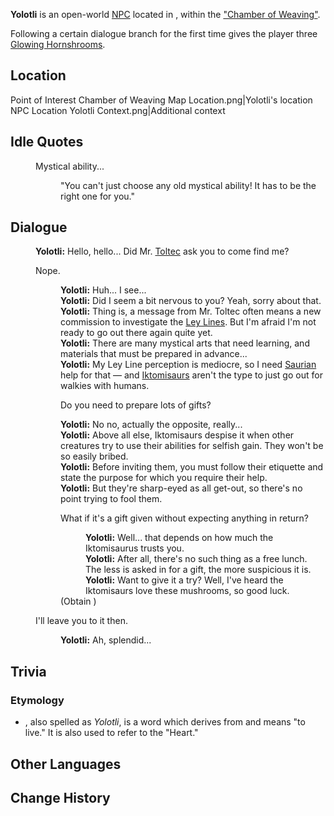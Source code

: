 {{Meta
<!-- Remove this template after adding the missing info -->
|missing_NPC_profile  = yes
}}
{{Character Infobox
|type             = Open-World NPC
|image            = NPC Yolotli.png
|realname         = <!-- Optional, if different from in-game name -->
|deceased         = <!-- Past (for deceased prior to events of the game) or free response -->
|region           = Natlan
|location         = Natlan
|affiliation      = Masters of the Night-Wind
|title            = 

|ancestry         = <!-- Clan/family -->
|father           = 
|mother           = 
|spouse           = 
|sibling          = 
|child            = 
|relative         = 

|voiceEN          = 
|voiceCN          = 
|voiceJP          = 
|voiceKR          = 
|dialoguereward   = {{Card|Glowing Hornshroom|3}}
}}
'''Yolotli''' is an open-world [[NPC]] located in {{Location|Sacrificial Altar of Enigmatic Land}}, within the [["Chamber of Weaving"]].

Following a certain dialogue branch for the first time gives the player three [[Glowing Hornshroom]]s.

==Location==
<gallery>
Point of Interest Chamber of Weaving Map Location.png|Yolotli's location
NPC Location Yolotli Context.png|Additional context
</gallery>
<!--
==Profile==
Detailed story/lore information goes here.
''(To be added.)''

===Appearance===
Keep appearance section short and concise. Limit to 2 paragraphs with 3-4 sentences each.
''(To be added.)''

==Quests and Events==
{{Quests and Events}}
-->

==Idle Quotes==
{{Dialogue Start}}
:{{DIcon|Idle}} Mystical ability...
::{{A|VO Yolotli 01.ogg}} "You can't just choose any old mystical ability! It has to be the right one for you."
{{Dialogue End}}

==Dialogue==
{{Dialogue Start}}
:'''Yolotli:''' Hello, hello... Did Mr. [[Toltec]] ask you to come find me?
:{{DIcon}} Nope.
::'''Yolotli:''' Huh... I see...
::'''Yolotli:''' Did I seem a bit nervous to you? Yeah, sorry about that.
::'''Yolotli:''' Thing is, a message from Mr. Toltec often means a new commission to investigate the [[Ley Line]]s. But I'm afraid I'm not ready to go out there again quite yet.
::'''Yolotli:''' There are many mystical arts that need learning, and materials that must be prepared in advance...
::'''Yolotli:''' My Ley Line perception is mediocre, so I need [[Saurian]] help for that &mdash; and [[Iktomisaur]]s aren't the type to just go out for walkies with humans.
::{{DIcon}} Do you need to prepare lots of gifts?
::'''Yolotli:''' No no, actually the opposite, really...
::'''Yolotli:''' Above all else, Iktomisaurs despise it when other creatures try to use their abilities for selfish gain. They won't be so easily bribed.
::'''Yolotli:''' Before inviting them, you must follow their etiquette and state the purpose for which you require their help.
::'''Yolotli:''' But they're sharp-eyed as all get-out, so there's no point trying to fool them.
::{{DIcon|Reward}} What if it's a gift given without expecting anything in return?
:::'''Yolotli:''' Well... that depends on how much the Iktomisaurus trusts you.
:::'''Yolotli:''' After all, there's no such thing as a free lunch. The less is asked in {{sic|returned}} for a gift, the more suspicious it is.
:::'''Yolotli:''' Want to give it a try? Well, I've heard the Iktomisaurs love these mushrooms, so good luck.
::;(Obtain {{Item|Glowing Hornshroom|x=3}})
:{{DIcon}} I'll leave you to it then.
::'''Yolotli:''' Ah, splendid...
{{Dialogue End}}
<!--
==Event Dialogue==
===Event Name===
{{Dialogue Start}}
:'''{{subst:#titleparts:{{subst:PAGENAME}}}}:'''
{{Dialogue End}}
-->

==Trivia==
===Etymology===
* ''{{wt|yollohtli|Yollohtli}}'', also spelled as ''Yolotli'', is a {{w|Nahuatl}} word which derives from ''{{wt|yoli#Classical_Nahuatl|yōli}}'' and means "to live." It is also used to refer to the "Heart."

==Other Languages==
{{Other Languages|default_hidden=1
|en      = Yolotli
|zhs     = 约洛特莉
|zhs_rm  = Yuēluòtèlì
|zht     = 約洛特莉
|zht_rm  = Yuēluòtèlì
|ja      = ヨロトリ
|ja_rm   = Yorotori
|ko      = 욜로틀리
|es      = Yolotli
|fr      = Yolotli
|ru      = Йолотли
|th      = Yolotli
|vi      = Yolotli
|de      = Yolotli
|id      = Yolotli
|pt      = Yolotli
|tr      = Yolotli
|it      = Yolotli
}}

==Change History==
{{Change History|5.2}}
<!--
==References==
{{Reflist}}
-->